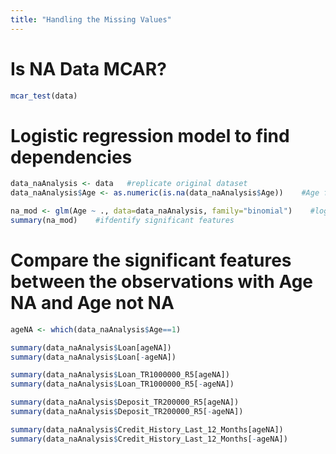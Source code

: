 ```yaml
---
title: "Handling the Missing Values"
---
```


# Is NA Data MCAR?
```r
mcar_test(data) 
```

# Logistic regression model to find dependencies
```r
data_naAnalysis <- data   #replicate original dataset
data_naAnalysis$Age <- as.numeric(is.na(data_naAnalysis$Age))    #Age for logistic regression

na_mod <- glm(Age ~ ., data=data_naAnalysis, family="binomial")    #logistic regression model
summary(na_mod)    #ifdentify significant features
```


# Compare the significant features between the observations with Age NA and Age not NA
```r
ageNA <- which(data_naAnalysis$Age==1) 

summary(data_naAnalysis$Loan[ageNA])
summary(data_naAnalysis$Loan[-ageNA])

summary(data_naAnalysis$Loan_TR1000000_R5[ageNA])
summary(data_naAnalysis$Loan_TR1000000_R5[-ageNA])

summary(data_naAnalysis$Deposit_TR200000_R5[ageNA])
summary(data_naAnalysis$Deposit_TR200000_R5[-ageNA])

summary(data_naAnalysis$Credit_History_Last_12_Months[ageNA])
summary(data_naAnalysis$Credit_History_Last_12_Months[-ageNA])
```


